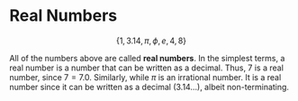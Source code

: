 # Real Numbers

$$
\{ 1, 3.14, \pi, \phi, e, 4, 8 \}
$$

All of the numbers above are called **real numbers**. In the simplest
terms, a real number is a number that can be written as a decimal. Thus, 7
is a real number, since ${7 = 7.0.}$ Similarly, while ${\pi}$ is an
irrational number. It is a real number since it can be written as a decimal
(${3.14 \ldots}$), albeit non-terminating.
